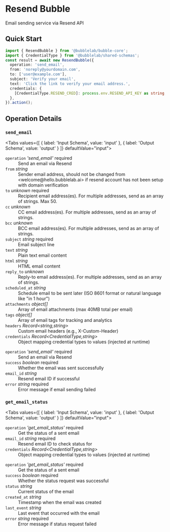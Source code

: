 # Resend Bubble

Email sending service via Resend API


## Quick Start

```typescript
import { ResendBubble } from '@bubblelab/bubble-core';
import { CredentialType } from '@bubblelab/shared-schemas';
const result = await new ResendBubble({
  operation: 'send_email',
  from: 'noreply@yourdomain.com',
  to: ['user@example.com'],
  subject: 'Verify your email',
  text: 'Click the link to verify your email address.',
  credentials: {
    [CredentialType.RESEND_CRED]: process.env.RESEND_API_KEY as string,
  },
}).action();
```

## Operation Details

### `send_email`

<Tabs values={[
  { label: 'Input Schema', value: 'input' },
  { label: 'Output Schema', value: 'output' }
]} defaultValue="input">
  <TabItem value="input">

<div className="schema-card">
<dl>
  <dt><code>operation</code> <em>'send_email'</em> <span style={{color:'#d32f2f',fontWeight:600}}>required</span></dt>
  <dd>Send an email via Resend</dd>

  <dt><code>from</code> <em>string</em> </dt>
  <dd>Sender email address, should not be changed from &lt;welcome@hello.bubblelab.ai&gt; if resend account has not been setup with domain verification</dd>

  <dt><code>to</code> <em>unknown</em> <span style={{color:'#d32f2f',fontWeight:600}}>required</span></dt>
  <dd>Recipient email address(es). For multiple addresses, send as an array of strings. Max 50.</dd>

  <dt><code>cc</code> <em>unknown</em> </dt>
  <dd>CC email address(es). For multiple addresses, send as an array of strings.</dd>

  <dt><code>bcc</code> <em>unknown</em> </dt>
  <dd>BCC email address(es). For multiple addresses, send as an array of strings.</dd>

  <dt><code>subject</code> <em>string</em> <span style={{color:'#d32f2f',fontWeight:600}}>required</span></dt>
  <dd>Email subject line</dd>

  <dt><code>text</code> <em>string</em> </dt>
  <dd>Plain text email content</dd>

  <dt><code>html</code> <em>string</em> </dt>
  <dd>HTML email content</dd>

  <dt><code>reply_to</code> <em>unknown</em> </dt>
  <dd>Reply-to email address(es). For multiple addresses, send as an array of strings.</dd>

  <dt><code>scheduled_at</code> <em>string</em> </dt>
  <dd>Schedule email to be sent later (ISO 8601 format or natural language like "in 1 hour")</dd>

  <dt><code>attachments</code> <em>object[]</em> </dt>
  <dd>Array of email attachments (max 40MB total per email)</dd>

  <dt><code>tags</code> <em>object[]</em> </dt>
  <dd>Array of email tags for tracking and analytics</dd>

  <dt><code>headers</code> <em>Record&lt;string,string&gt;</em> </dt>
  <dd>Custom email headers (e.g., X-Custom-Header)</dd>

  <dt><code>credentials</code> <em>Record&lt;CredentialType,string&gt;</em> </dt>
  <dd>Object mapping credential types to values (injected at runtime)</dd>
</dl>

</div>

  </TabItem>
  <TabItem value="output">

<div className="schema-card">
<dl>
  <dt><code>operation</code> <em>'send_email'</em> <span style={{color:'#d32f2f',fontWeight:600}}>required</span></dt>
  <dd>Send an email via Resend</dd>

  <dt><code>success</code> <em>boolean</em> <span style={{color:'#d32f2f',fontWeight:600}}>required</span></dt>
  <dd>Whether the email was sent successfully</dd>

  <dt><code>email_id</code> <em>string</em> </dt>
  <dd>Resend email ID if successful</dd>

  <dt><code>error</code> <em>string</em> <span style={{color:'#d32f2f',fontWeight:600}}>required</span></dt>
  <dd>Error message if email sending failed</dd>
</dl>

</div>

  </TabItem>
</Tabs>

### `get_email_status`

<Tabs values={[
  { label: 'Input Schema', value: 'input' },
  { label: 'Output Schema', value: 'output' }
]} defaultValue="input">
  <TabItem value="input">

<div className="schema-card">
<dl>
  <dt><code>operation</code> <em>'get_email_status'</em> <span style={{color:'#d32f2f',fontWeight:600}}>required</span></dt>
  <dd>Get the status of a sent email</dd>

  <dt><code>email_id</code> <em>string</em> <span style={{color:'#d32f2f',fontWeight:600}}>required</span></dt>
  <dd>Resend email ID to check status for</dd>

  <dt><code>credentials</code> <em>Record&lt;CredentialType,string&gt;</em> </dt>
  <dd>Object mapping credential types to values (injected at runtime)</dd>
</dl>

</div>

  </TabItem>
  <TabItem value="output">

<div className="schema-card">
<dl>
  <dt><code>operation</code> <em>'get_email_status'</em> <span style={{color:'#d32f2f',fontWeight:600}}>required</span></dt>
  <dd>Get the status of a sent email</dd>

  <dt><code>success</code> <em>boolean</em> <span style={{color:'#d32f2f',fontWeight:600}}>required</span></dt>
  <dd>Whether the status request was successful</dd>

  <dt><code>status</code> <em>string</em> </dt>
  <dd>Current status of the email</dd>

  <dt><code>created_at</code> <em>string</em> </dt>
  <dd>Timestamp when the email was created</dd>

  <dt><code>last_event</code> <em>string</em> </dt>
  <dd>Last event that occurred with the email</dd>

  <dt><code>error</code> <em>string</em> <span style={{color:'#d32f2f',fontWeight:600}}>required</span></dt>
  <dd>Error message if status request failed</dd>
</dl>

</div>

  </TabItem>
</Tabs>


